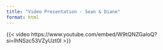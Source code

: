 ```yaml
---
title: "Video Presentation - Sean & Diane"
format: html
---
```


{{< video https://www.youtube.com/embed/W9tQNZGaIoQ?si=lhNSzc53VZyUzt0I >}}
